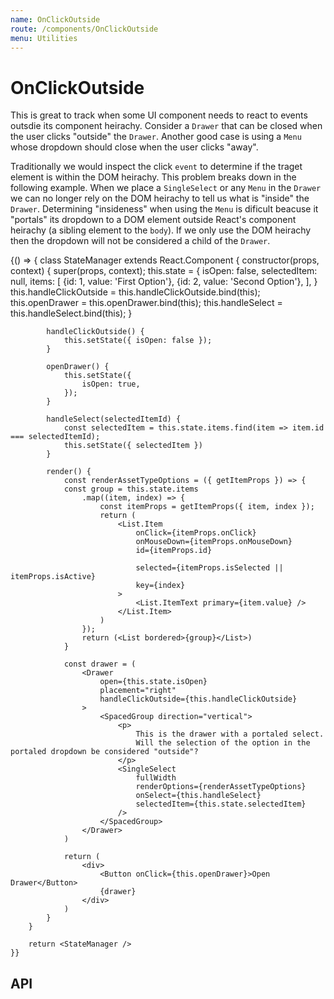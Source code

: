 ```yaml
---
name: OnClickOutside
route: /components/OnClickOutside
menu: Utilities
---
```



# OnClickOutside

This is great to track when some UI component needs to react to events outsdie its component heirachy.
Consider a `Drawer` that can be closed when the user clicks "outside" the `Drawer`. Another good case is using a `Menu` whose dropdown should close when the user clicks "away".

Traditionally we would inspect the click `event` to determine if the traget element is within the DOM heirachy. This problem breaks down in the following example.
When we place a `SingleSelect` or any `Menu` in the `Drawer` we can no longer rely on the DOM heirachy to tell us what is "inside" the `Drawer`.
Determining "insideness" when using the `Menu` is dificult beacuse it "portals" its dropdown to a DOM element outside React's component heirachy (a sibling element to the `body`).
If we only use the DOM heirachy then the dropdown will not be considered a child of the `Drawer`.

<Playground>
    {() => {
        class StateManager extends React.Component {
            constructor(props, context) {
                super(props, context);
                this.state = {
                    isOpen: false,
                    selectedItem: null,
                    items: [
                        {id: 1, value: 'First Option'},
                        {id: 2, value: 'Second Option'},
                    ],
                }
                this.handleClickOutside = this.handleClickOutside.bind(this);
                this.openDrawer = this.openDrawer.bind(this);
                this.handleSelect = this.handleSelect.bind(this);
            }

            handleClickOutside() {
                this.setState({ isOpen: false });
            }

            openDrawer() {
                this.setState({
                    isOpen: true,
                });
            }

            handleSelect(selectedItemId) {
                const selectedItem = this.state.items.find(item => item.id === selectedItemId);
                this.setState({ selectedItem })
            }

            render() {
                const renderAssetTypeOptions = ({ getItemProps }) => {
                const group = this.state.items
                    .map((item, index) => {
                        const itemProps = getItemProps({ item, index });
                        return (
                            <List.Item
                                onClick={itemProps.onClick}
                                onMouseDown={itemProps.onMouseDown}
                                id={itemProps.id}

                                selected={itemProps.isSelected || itemProps.isActive}
                                key={index}
                            >
                                <List.ItemText primary={item.value} />
                            </List.Item>
                        )
                    });
                    return (<List bordered>{group}</List>)
                }

                const drawer = (
                    <Drawer
                        open={this.state.isOpen}
                        placement="right"
                        handleClickOutside={this.handleClickOutside}
                    >
                        <SpacedGroup direction="vertical">
                            <p>
                                This is the drawer with a portaled select.
                                Will the selection of the option in the portaled dropdown be considered "outside"?
                            </p>
                            <SingleSelect
                                fullWidth
                                renderOptions={renderAssetTypeOptions}
                                onSelect={this.handleSelect}
                                selectedItem={this.state.selectedItem}
                            />
                        </SpacedGroup>
                    </Drawer>
                )

                return (
                    <div>
                        <Button onClick={this.openDrawer}>Open Drawer</Button>
                        {drawer}
                    </div>
                )
            }
        }

        return <StateManager />
    }}

</Playground>

## API

<PropsTable of={OnClickOutside} />
